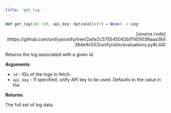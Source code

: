 ```yaml
---
title: 'get_log'
---
```


```python
def get_log(id: int, api_key: Optional[str] = None) -> Log:
```

<p align="right">[source code](https://github.com/unifyai/unify/tree/2a0e2c575545042b1f145f039aaa384384e9c053/unify/utils/evaluations.py#L44)</p>

Returns the log associated with a given id.

**Arguments**:

- `id` - IDs of the logs to fetch.
- `api_key` - If specified, unify API key to be used. Defaults to the value in the



**Returns**:

The full set of log data.
